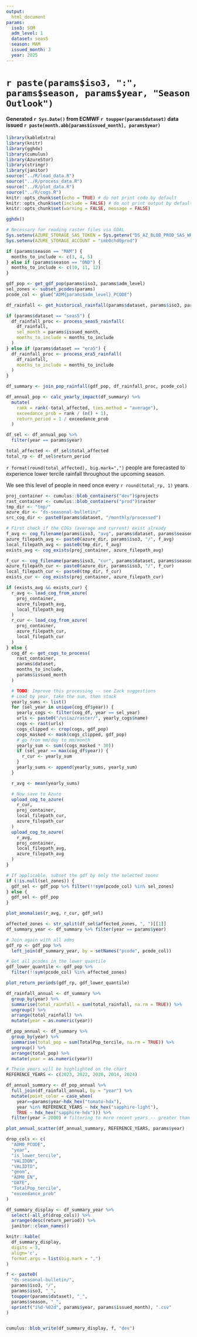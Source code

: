 ```yaml
---
output:
  html_document
params:
  iso3: SOM
  adm_level: 1
  dataset: seas5
  season: MAM
  issued_month: 3
  year: 2025
---
```


# `r paste(params$iso3, ":", params$season, params$year, "Season Outlook")`
#### Generated `r Sys.Date()` from ECMWF `r toupper(params$dataset)` data issued `r paste(month.abb[params$issued_month], params$year)`

```r

library(kableExtra)
library(knitr)
library(gghdx)
library(cumulus)
library(AzureStor)
library(stringr)
library(janitor)
source("../R/load_data.R")
source("../R/process_data.R")
source("../R/plot_data.R")
source("../R/cogs.R")
knitr::opts_chunk$set(echo = TRUE) # do not print code by default
knitr::opts_chunk$set(include = FALSE) # do not print output by default
knitr::opts_chunk$set(warning = FALSE, message = FALSE)

gghdx()

# Necessary for reading raster files via GDAL
Sys.setenv(AZURE_STORAGE_SAS_TOKEN = Sys.getenv("DS_AZ_BLOB_PROD_SAS_WRITE"))
Sys.setenv(AZURE_STORAGE_ACCOUNT = "imb0chd0prod")

```

``` r

if (params$season == "MAM") {
  months_to_include <- c(3, 4, 5)
} else if (params$season == "OND") {
  months_to_include <- c(10, 11, 12)
}

gdf_pop <- get_gdf_pop(params$iso3, params$adm_level)
sel_zones <- subset_pcodes(params)
pcode_col <- glue("ADM{params$adm_level}_PCODE")

```

```r

df_rainfall <- get_historical_rainfall(params$dataset, params$iso3, params$adm_level, sel_zones)

if (params$dataset == "seas5") {
  df_rainfall_proc <- process_seas5_rainfall(
    df_rainfall,
    sel_month = params$issued_month,
    months_to_include = months_to_include
  )
} else if (params$dataset == "era5") {
  df_rainfall_proc <- process_era5_rainfall(
    df_rainfall,
    months_to_include = months_to_include
  )
}

df_summary <- join_pop_rainfall(gdf_pop, df_rainfall_proc, pcode_col)
```

``` r

df_annual_pop <- calc_yearly_impact(df_summary) %>%
  mutate(
    rank = rank(-total_affected, ties.method = "average"),
    exceedance_prob = rank / (n() + 1),
    return_period = 1 / exceedance_prob
  )

df_sel <- df_annual_pop %>%
  filter(year == params$year)

total_affected <- df_sel$total_affected
total_rp <- df_sel$return_period

```

`r format(round(total_affected), big.mark=",")` people are forecasted to experience lower tercile rainfall throughout the upcoming season.

We see this level of people in need once every `r round(total_rp, 1)` years.


``` r

proj_container <- cumulus::blob_containers("dev")$projects
rast_container <- cumulus::blob_containers("prod")$raster
tmp_dir <- "tmp/"
azure_dir <- "ds-seasonal-bulletin/"
src_cog_dir <- paste0(params$dataset, "/monthly/processed")

# First check if the COGs (average and current) exist already
f_avg <- cog_filename(params$iso3, "avg", params$dataset, params$season, params$year, params$issued_month)
azure_filepath_avg <- paste0(azure_dir, params$iso3, "/", f_avg)
local_filepath_avg <- paste0(tmp_dir, f_avg)
exists_avg <- cog_exists(proj_container, azure_filepath_avg)

f_cur <- cog_filename(params$iso3, "cur", params$dataset, params$season, params$year, params$issued_month)
azure_filepath_cur <- paste0(azure_dir, params$iso3, "/", f_cur)
local_filepath_cur <- paste0(tmp_dir, f_cur)
exists_cur <- cog_exists(proj_container, azure_filepath_cur)

if (exists_avg && exists_cur) {
  r_avg <- load_cog_from_azure(
    proj_container,
    azure_filepath_avg,
    local_filepath_avg
  )
  r_cur <- load_cog_from_azure(
    proj_container,
    azure_filepath_cur,
    local_filepath_cur
  )
} else {
  cog_df <- get_cogs_to_process(
    rast_container,
    params$dataset,
    months_to_include,
    params$issued_month
  )

  # TODO: Improve this processing -- see Zack suggestions
  # Load by year, take the sum, then stack
  yearly_sums <- list()
  for (sel_year in unique(cog_df$year)) {
    yearly_cogs <- filter(cog_df, year == sel_year)
    urls <- paste0("/vsiaz/raster/", yearly_cogs$name)
    cogs <- rast(urls)
    cogs_clipped <- crop(cogs, gdf_pop)
    cogs_masked <- mask(cogs_clipped, gdf_pop)
    # go from mm/day to mm/month
    yearly_sum <- sum((cogs_masked * 30))
    if (sel_year == max(cog_df$year)) {
      r_cur <- yearly_sum
    }
    yearly_sums <- append(yearly_sums, yearly_sum)
  }

  r_avg <- mean(yearly_sums)

  # Now save to Azure
  upload_cog_to_azure(
    r_cur,
    proj_container,
    local_filepath_cur,
    azure_filepath_cur
  )
  upload_cog_to_azure(
    r_avg,
    proj_container,
    local_filepath_avg,
    azure_filepath_avg
  )
}

```

``` r

# If applicable, subset the gdf by only the selected zones
if (!is.null(sel_zones)) {
  gdf_sel <- gdf_pop %>% filter(!!sym(pcode_col) %in% sel_zones)
} else {
  gdf_sel <- gdf_pop
}

plot_anomalies(r_avg, r_cur, gdf_sel)
```



``` r

affected_zones <- str_split(df_sel$affected_zones, ", ")[[1]]
df_summary_year <- df_summary %>% filter(year == params$year)

# Join again with all adms
gdf_rp <- gdf_pop %>%
  left_join(df_summary_year, by = setNames("pcode", pcode_col))

# Get all pcodes in the lower quantile
gdf_lower_quantile <- gdf_pop %>%
  filter(!!sym(pcode_col) %in% affected_zones)

plot_return_periods(gdf_rp, gdf_lower_quantile)
```

``` r
df_rainfall_annual <- df_summary %>%
  group_by(year) %>%
  summarise(total_rainfall = sum(total_rainfall, na.rm = TRUE)) %>%
  ungroup() %>%
  arrange(total_rainfall) %>%
  mutate(year = as.numeric(year))

df_pop_annual <- df_summary %>%
  group_by(year) %>%
  summarise(total_pop = sum(TotalPop_tercile, na.rm = TRUE)) %>%
  ungroup() %>%
  arrange(total_pop) %>%
  mutate(year = as.numeric(year))
```


``` r

# These years will be highlighted on the chart
REFERENCE_YEARS <- c(2023, 2022, 2020, 2014, 2024)

df_annual_summary <- df_pop_annual %>%
  full_join(df_rainfall_annual, by = "year") %>%
  mutate(point_color = case_when(
    year==params$year~hdx_hex("tomato-hdx"),
    year %in% REFERENCE_YEARS ~ hdx_hex("sapphire-light"),
    TRUE ~ hdx_hex("sapphire-hdx"))) %>%
  filter(year > 2000) # filtering to more recent years -- greater than 2000

plot_annual_scatter(df_annual_summary, REFERENCE_YEARS, params$year)

```

```r

drop_cols <- c(
  "ADM0_PCODE",
  "year",
  "is_lower_tercile",
  "VALIDON",
  "VALIDTO",
  "geom",
  "ADM0_EN",
  "DATE",
  "TotalPop_tercile",
  "exceedance_prob"
)

df_summary_display <- df_summary_year %>%
  select(-all_of(drop_cols)) %>%
  arrange(desc(return_period)) %>%
  janitor::clean_names()

knitr::kable(
  df_summary_display,
  digits = 3,
  align='c',
  format.args = list(big.mark = ",")
)

f <- paste0(
  "ds-seasonal-bulletin/",
  params$iso3, "/",
  params$iso3, "_",
  toupper(params$dataset), "_",
  params$season, "_",
  sprintf("i%d-%02d", params$year, params$issued_month), ".csv"
)


cumulus::blob_write(df_summary_display, f, "dev")
```